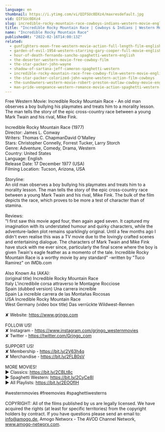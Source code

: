 ```yaml
---
language: en
thumbnail: https://i.ytimg.com/vi/QIFSUc0DXz4/maxresdefault.jpg
vid: QIFSUc0DXz4
slug: incredible-rocky-mountain-race-cowboys-indians-western-movie-english
title: "Incredible Rocky Mountain Race | Cowboys & Indians | Western Movie | English"
name: "Incredible Rocky Mountain Race"
publishedAt: "2022-02-16T14:00:13Z"
related:
  - gunfighters-moon-free-western-movie-action-full-length-film-english
  - garden-of-evil-1954-western-starring-gary-cooper-full-movie-english-full-free-western-movies
  - hour-of-death-fernando-sancho-spaghetti-western-english
  - the-deserter-western-movie-free-cowboy-film
  - the-star-packer-john-wayne
  - shadow-of-sartana-jeff-cameron-spaghetti-western
  - incredible-rocky-mountain-race-free-cowboy-film-western-movie-english
  - the-star-packer-colorized-john-wayne-western-action-film-cowboys
  - the-sundowners-western-movie-robert-preston-outlaw-cowboy-movie-english
  - man-pride-vengeance-western-romance-movie-action-spaghetti-western-wild-west
---
```


Free Western Movie: Incredible Rocky Mountain Race - An old man observes a boy bullying his playmates and treats him to a morality lesson. The man tells the story of the epic cross-country race between a young Mark Twain and his rival, Mike Fink.<br />
<br />
Incredible Rocky Mountain Race (1977)<br />
Director: James L. Conway<br />
Writers: Thomas C. ChapmanDavid O'Malley<br />
Stars: Christopher Connelly, Forrest Tucker, Larry Storch<br />
Genre: Adventure, Comedy, Drama, Western<br />
Country: United States<br />
Language: English<br />
Release Date: 17 December 1977 (USA)<br />
Filming Location: Tucson, Arizona, USA<br />
<br />
Storyline:<br />
An old man observes a boy bullying his playmates and treats him to a morality lesson. The man tells the story of the epic cross-country race between a young Mark Twain and his rival, Mike Fink. The bulk of the film depicts the race, which proves to be more a test of character than of stamina.<br />
<br />
Reviews:<br />
"I first saw this movie aged four, then again aged seven. It captured my imagination with its understated humour and quirky characters, while the adventure-laden plot remains sparklingly original. Until a few months ago I didn't even realise this was a TV movie due to the lovingly crafted scenes and entertaining dialogue. The characters of Mark Twain and Mike Fink have stuck with me ever since, particularly the final scene where the boy is given Twain's eagle feather as a momento of the tale. Incredible Rocky Mountain Race is a worthy movie by any standard" -written by "Tuco Ramirez" on IMDb.com<br />
<br />
Also Known As (AKA):<br />
(original title) Incredible Rocky Mountain Race<br />
Italy L'incredibile corsa attraverso le Montagne Rocciose<br />
Spain (dubbed version) Una carrera increíble<br />
Spain La increíble carrera de las Montañas Rocosas<br />
USA Incredible Rocky Mountain Race<br />
West Germany (video box title) Das verrückte Wildwest-Rennen<br />
<br />
✘ Website: https://www.grjngo.com<br />
<br />
FOLLOW US!<br />
✘ Instagram - https://www.instagram.com/grjngo_westernmovies<br />
✘ Twitter - https://twitter.com/Grjngo_com<br />
<br />
SUPPORT US!<br />
✘ Membership - https://bit.ly/2V63h4q<br />
✘ Merchandise - https://bit.ly/2FLB0sV<br />
<br />
MORE MOVIES! <br />
► Classics: https://bit.ly/2CBLt8c <br />
► Spaghetti Western: https://bit.ly/2CyCe8I <br />
► All Playlists: https://bit.ly/2EOOfIH <br />
<br />
#westernmovies #freemovies #spaghettiwesterns<br />
<br />
COPYRIGHT: All of the films published by us are legally licensed. We have acquired the rights (at least for specific territories) from the copyright holders by contract. If you have questions please send an email to: info@amogo.de, Amogo Networx - The AVOD Channel Network, www.amogo-networx.com.